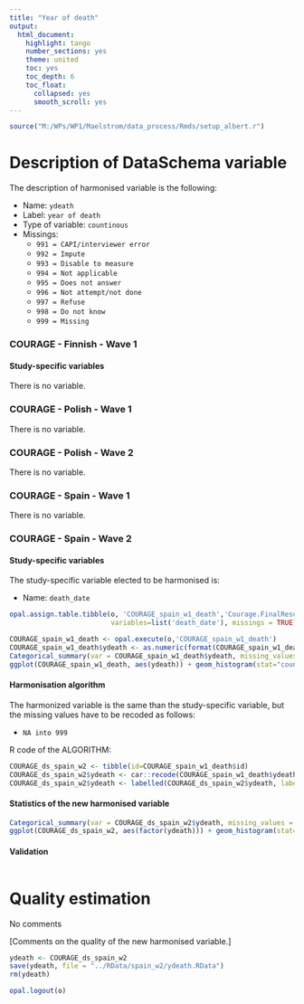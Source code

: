 ```yaml
---
title: "Year of death"
output:
  html_document:
    highlight: tango
    number_sections: yes
    theme: united
    toc: yes
    toc_depth: 6
    toc_float:
      collapsed: yes
      smooth_scroll: yes
---
```

  
<!-- ########################################################## --> 

<!-- # Installation, loading packages -->
<!-- **R script:** -->

```r
source("M:/WPs/WP1/Maelstrom/data_process/Rmds/setup_albert.r")
```
<!-- ########################################################## --> 




# Description of DataSchema variable

The description of harmonised variable is the following:
  
* Name: `ydeath`
* Label: `year of death`
* Type of variable: `countinous`
* Missings: 
    + `991 = CAPI/interviewer error`
    + `992 = Impute`
    + `993 = Disable to measure`
    + `994 = Not applicable`
    + `995 = Does not answer`
    + `996 = Not attempt/not done`
    + `997 = Refuse`
    + `998 = Do not know`
    + `999 = Missing`


### COURAGE - Finnish - Wave 1 

#### Study-specific variables

There is no variable. 





### COURAGE - Polish - Wave 1 

There is no variable.





### COURAGE - Polish - Wave 2 

There is no variable.







### COURAGE - Spain - Wave 1 

There is no variable.






### COURAGE - Spain - Wave 2 

#### Study-specific variables

The study-specific variable elected to be harmonised is:

* Name: `death_date`

```r
opal.assign.table.tibble(o, 'COURAGE_spain_w1_death','Courage.FinalResultCodes(q0007)_wave1Actualizada',
                         variables=list('death_date'), missings = TRUE)
```

```r
COURAGE_spain_w1_death <- opal.execute(o,'COURAGE_spain_w1_death')
COURAGE_spain_w1_death$ydeath <- as.numeric(format(COURAGE_spain_w1_death$death_date, '%Y'))
Categorical_summary(var = COURAGE_spain_w1_death$ydeath, missing_values = NA)
ggplot(COURAGE_spain_w1_death, aes(ydeath)) + geom_histogram(stat="count", fill="steelblue") + xlab("Year of death") + ylab("Frequency")
```

#### Harmonisation algorithm
The harmonized variable is the same than the study-specific variable, but the missing values have to be recoded as follows:

* `NA into 999`


R code of the ALGORITHM:

```r
COURAGE_ds_spain_w2 <- tibble(id=COURAGE_spain_w1_death$id)
COURAGE_ds_spain_w2$ydeath <- car::recode(COURAGE_spain_w1_death$ydeath, "NA=999")
COURAGE_ds_spain_w2$ydeath <- labelled(COURAGE_ds_spain_w2$ydeath, labels = c("Missing"=999, "Do not know"=998, "Refuse"=997, "Not attempt not done"=994, "Does not answer"=995,  "Not applicable"=996, "Disable to measure"=993, "Impute"=992, "CAPI interviewer error"=991))
```

#### Statistics of the new harmonised variable
```r
Categorical_summary(var = COURAGE_ds_spain_w2$ydeath, missing_values = c(991, 992, 993, 994, 995, 996, 997, 998, 999))
ggplot(COURAGE_ds_spain_w2, aes(factor(ydeath))) + geom_histogram(stat="count", fill="steelblue") + xlab("Year of Death") + ylab("Frequency")
```

#### Validation
```r
```


# Quality estimation

No comments

[Comments on the quality of the new harmonised variable.]

```r
ydeath <- COURAGE_ds_spain_w2
save(ydeath, file = "../RData/spain_w2/ydeath.RData")
rm(ydeath)
```

```r
opal.logout(o)
```
